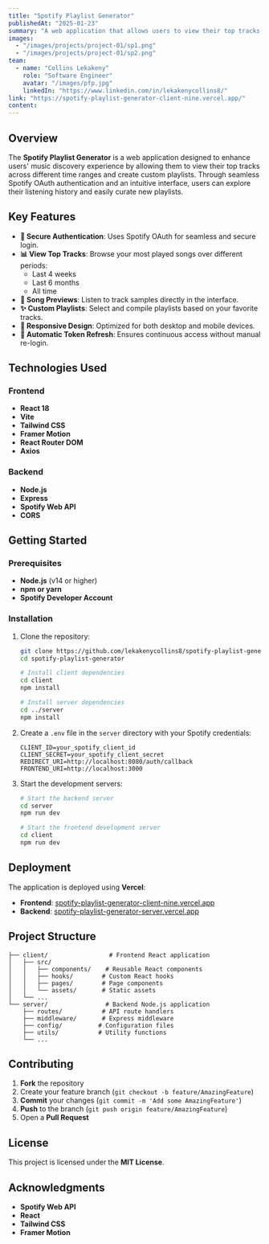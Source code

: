 ```yaml
---
title: "Spotify Playlist Generator"
publishedAt: "2025-01-23"
summary: "A web application that allows users to view their top tracks on Spotify and create custom playlists based on their listening history."
images:
  - "/images/projects/project-01/sp1.png"
  - "/images/projects/project-01/sp2.png"
team:
  - name: "Collins Lekakeny"
    role: "Software Engineer"
    avatar: "/images/pfp.jpg"
    linkedIn: "https://www.linkedin.com/in/lekakenycollins8/"
link: "https://spotify-playlist-generator-client-nine.vercel.app/"
content:
---
```


## Overview

The **Spotify Playlist Generator** is a web application designed to enhance users' music discovery experience by allowing them to view their top tracks across different time ranges and create custom playlists. Through seamless Spotify OAuth authentication and an intuitive interface, users can explore their listening history and easily curate new playlists.

## Key Features

- **🔐 Secure Authentication**: Uses Spotify OAuth for seamless and secure login.
- **📊 View Top Tracks**: Browse your most played songs over different periods:
  - Last 4 weeks
  - Last 6 months
  - All time
- **🎵 Song Previews**: Listen to track samples directly in the interface.
- **✨ Custom Playlists**: Select and compile playlists based on your favorite tracks.
- **📱 Responsive Design**: Optimized for both desktop and mobile devices.
- **🔄 Automatic Token Refresh**: Ensures continuous access without manual re-login.

## Technologies Used

### Frontend
- **React 18**
- **Vite**
- **Tailwind CSS**
- **Framer Motion**
- **React Router DOM**
- **Axios**

### Backend
- **Node.js**
- **Express**
- **Spotify Web API**
- **CORS**

## Getting Started

### Prerequisites
- **Node.js** (v14 or higher)
- **npm or yarn**
- **Spotify Developer Account**

### Installation

1. Clone the repository:
   ```sh
   git clone https://github.com/lekakenycollins8/spotify-playlist-generator.git
   cd spotify-playlist-generator
   
   # Install client dependencies
   cd client
   npm install
   
   # Install server dependencies
   cd ../server
   npm install
   ```

2. Create a `.env` file in the `server` directory with your Spotify credentials:
   ```env
   CLIENT_ID=your_spotify_client_id
   CLIENT_SECRET=your_spotify_client_secret
   REDIRECT_URI=http://localhost:8080/auth/callback
   FRONTEND_URI=http://localhost:3000
   ```

3. Start the development servers:
   ```sh
   # Start the backend server
   cd server
   npm run dev
   
   # Start the frontend development server
   cd client
   npm run dev
   ```

## Deployment

The application is deployed using **Vercel**:

- **Frontend**: [spotify-playlist-generator-client-nine.vercel.app](https://spotify-playlist-generator-client-nine.vercel.app/)
- **Backend**: [spotify-playlist-generator-server.vercel.app](https://spotify-playlist-generator-server.vercel.app/)

## Project Structure

```
├── client/                 # Frontend React application
│   ├── src/
│   │   ├── components/    # Reusable React components
│   │   ├── hooks/        # Custom React hooks
│   │   ├── pages/        # Page components
│   │   └── assets/       # Static assets
│   └── ...
└── server/                # Backend Node.js application
    ├── routes/           # API route handlers
    ├── middleware/       # Express middleware
    ├── config/          # Configuration files
    ├── utils/           # Utility functions
    └── ...
```

## Contributing

1. **Fork** the repository
2. Create your feature branch (`git checkout -b feature/AmazingFeature`)
3. **Commit** your changes (`git commit -m 'Add some AmazingFeature'`)
4. **Push** to the branch (`git push origin feature/AmazingFeature`)
5. Open a **Pull Request**

## License

This project is licensed under the **MIT License**.

## Acknowledgments

- **Spotify Web API**
- **React**
- **Tailwind CSS**
- **Framer Motion**
